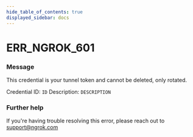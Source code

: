 ```yaml
---
hide_table_of_contents: true
displayed_sidebar: docs
---
```



# ERR_NGROK_601

### Message

This credential is your tunnel token and cannot be deleted, only rotated.

Credential ID: `ID`
Description: `DESCRIPTION`

### Further help

If you're having trouble resolving this error, please reach out to [support@ngrok.com](mailto:support@ngrok.com?subject=Help%20with%20ERR_NGROK_601)

<ErrorDetails error="err_ngrok_601" />
